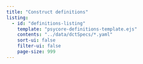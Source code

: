 ```yaml
---
title: "Construct definitions"
listing:
  - id: "definitions-listing"
    template: "psycore-definitions-template.ejs"
    contents: "../data/dctSpecs/*.yaml"
    sort-ui: false
    filter-ui: false
    page-size: 999
---
```


::: {#definitions-listing}
:::
